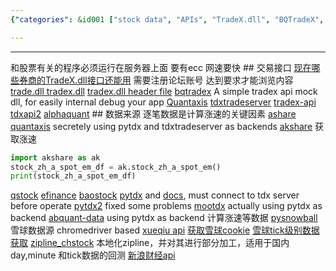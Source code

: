 ```yaml
---
{"categories": &id001 ["stock data", "APIs", "TradeX.dll", "BQTradeX", "Quantaxis", "TdxTradeServer", "NewSinaFinance API"], "category": "Stock Data", "date": "2022-10-22 11:22:21", "description": "This article provides resources for acquiring and processing tick-level stock data, such as APIs like TradeX.dll and BQTradeX, and tools like Quantaxis and TdxTradeServer. It specifically focuses on obtaining day, minute, and tick-level data from China's NewSinaFinance API.", "tags": *id001, "title": "股票数据源 tick级别数据源 逐笔交易"}

---
```


------
和股票有关的程序必须运行在服务器上面 要有ecc 网速要快
## 交易接口
[现在哪些券商的TradeX.dll接口还能用](https://www.55188.com/thread-8939286-1-1.html) 需要注册论坛账号 达到要求才能浏览内容
[trade.dll tradex.dll](https://github.com/James4Ever0/Order9)
[tradex.dll header file](https://github.com/296083197/ts/blob/master/TradeX-B/TradeXDemo-B/TradeX.h)
[bqtradex](https://github.com/sunwind/BQTradeX) A simple tradex api mock dll, for easily internal debug your app
[Quantaxis](https://github.com/yutiansut/QUANTAXIS)
[tdxtradeserver](https://github.com/corefan/TdxTradeServer)
[tradex-api](https://github.com/southtop/TradeX-API)
[tdxapi2](https://github.com/fswzb/tdxapi2)
[alphaquant](https://github.com/fswzb/alphaquant)
## 数据来源
逐笔数据是计算涨速的关键因素
[ashare](https://github.com/fswzb/Ashare)
[quantaxis](https://github.com/yutiansut/QUANTAXIS) secretely using pytdx and tdxtradeserver as backends
[akshare](https://github.com/akfamily/akshare)
获取涨速
```python
import akshare as ak
stock_zh_a_spot_em_df = ak.stock_zh_a_spot_em()
print(stock_zh_a_spot_em_df)
```
[qstock]()
[efinance](https://efinance.readthedocs.io/en/latest/index.html)
[baostock](http://baostock.com/baostock/index.php/A%E8%82%A1K%E7%BA%BF%E6%95%B0%E6%8D%AE)
[pytdx](https://gitee.com/better319/pytdx/) and [docs](https://rainx.gitbooks.io/pytdx/content/pytdx_hq.html), must connect to tdx server before operate
[pytdx2](https://github.com/liewhite/pytdx2) fixed some problems
[mootdx](https://github.com/TianShengBingFeiNiuRen/moo-tdx-api/tree/master/Lib/site-packages/mootdx/financial) actually using pytdx as backend
[abquant-data](https://github.com/yssource/abquant-data/blob/develop/abquant/data/tdx_api.py) using pytdx as backend
计算涨速等数据
[pysnowball](https://github.com/uname-yang/pysnowball)雪球数据源
chromedriver based [xueqiu api](https://github.com/1dot75cm/xueqiu)
[获取雪球cookie](https://blog.crackcreed.com/diy-xue-qiu-app-shu-ju-api/)
[雪球tick级别数据获取](https://github.com/easyQuant/trade_bundle/blob/master/index.py)
[zipline_chstock](https://github.com/fangshi1991/zipline_chstock) 本地化zipline，并对其进行部分加工，适用于国内 day,minute 和tick数据的回测
[新浪财经api](https://github.com/knotgd/option_data/blob/55dad688b0e351b7aae43919a2beac50c536aa3a/core/constant.py)
